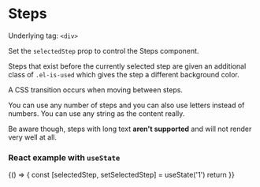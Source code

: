 
<Meta title="V3/Steps" component={Steps} />

# Steps

Underlying tag: `<div>`

<Canvas>
  <Story name="Default Usage">
    <Steps steps={['1', '2', '3', '4', '5']} />
  </Story>
</Canvas>

<RenderHtmlMarkup component="V3/Steps" story="Default Usage" />

<ArgsTable of={Steps} />

Set the `selectedStep` prop to control the Steps component.

Steps that exist before the currently selected step are given an additional class of `.el-is-used` which gives the step a different background color.

A CSS transition occurs when moving between steps.

<Canvas>
  <Story name="Middle item selected">
    <Steps steps={['1', '2', '3', '4', '5']} selectedStep="3" />
  </Story>
</Canvas>

<RenderHtmlMarkup component="V3/Steps" story="Middle item selected" />

You can use any number of steps and you can also use letters instead of numbers. You can use any string as the content really.

<Canvas>
  <Story name="Last item selected">
    <Steps steps={['A', 'B', 'C', 'D']} selectedStep="D" />
  </Story>
</Canvas>

<RenderHtmlMarkup component="V3/Steps" story="Last item selected" />

Be aware though, steps with long text **aren't supported** and will not render very well at all.

<Canvas>
  <Story name="With longer words">
    <Steps steps={['Item a', 'item B', 'ITEM C']} />
  </Story>
</Canvas>

<RenderHtmlMarkup component="V3/Steps" story="With longer words" />

### React example with `useState`

<Canvas>
  <Story name="React example">
    {() => {
      const [selectedStep, setSelectedStep] = useState('1')
      return <Steps steps={['1', '2', '3', '4', '5']} selectedStep={selectedStep} onStepClick={setSelectedStep} />
    }}
  </Story>
</Canvas>
